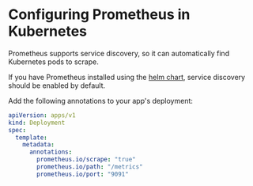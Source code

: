# Configuring Prometheus in Kubernetes

Prometheus supports service discovery, so it can automatically find Kubernetes
pods to scrape.

If you have Prometheus installed using the [helm
chart](https://github.com/prometheus-community/helm-charts), service discovery
should be enabled by default.

Add the following annotations to your app's deployment:

```yaml filename="deployment.yaml"
apiVersion: apps/v1
kind: Deployment
spec:
  template:
    metadata:
      annotations:
        prometheus.io/scrape: "true"
        prometheus.io/path: "/metrics"
        prometheus.io/port: "9091"
```